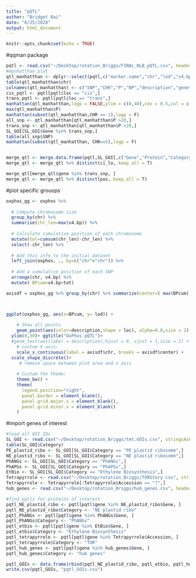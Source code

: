 ```yaml
---
title: "pQTL"
author: "Bridget Bai"
date: "6/25/2020"
output: html_document
---
```


```r
knitr::opts_chunk$set(echo = TRUE)
```

#qqman package
```r
pqtl <- read.csv("~/Desktop/rotation_Briggs/FINAL_NLB_pQTL.csv", header = TRUE, stringsAsFactors = FALSE)
#manhatthan plot
qtl_manhatthan <- dplyr::select(pqtl,c("marker.name","chr","lod","v4.bp","description","gene"))
table(qtl_manhatthan$chr)
colnames(qtl_manhatthan) <- c("SNP","CHR","P","BP","description","gene")
cis_pqtl <- pqtl[pqtl$loc == "cis",]
trans_pqtl <- pqtl[pqtl$loc == "trans",]
manhattan(qtl_manhatthan,logp = FALSE,ylim = c(0,40),cex = 0.5,col = c("blue4", "orange3"),suggestiveline = F,genomewideline = F)#chr = qtl_manhatthan$chr,bp = qtl_manhatthan$v4.bp,p = qtl_manhatthan$lod)
max(qtl_manhatthan$P)
manhattan(subset(qtl_manhatthan,CHR == 1),logp = F)
all_snp <- qtl_manhatthan[qtl_manhatthan$P >20,]
trans_snp <- qtl_manhatthan[qtl_manhatthan$P >20,]
SL_GOI[SL_GOI$Gene %in% trans_snp,]
table(all_snp$SNP)
manhattan(subset(qtl_manhatthan, CHR==5),logp = F)


merge_qtl <- merge.data.frame(pqtl,SL_GOI[,c("Gene","Protein","Category","KeggPathway","GOterm")],by.x = "gene",by.y = "Gene", all = F)
merge_qtl <- merge_qtl %>% distinct(ci_lo,.keep_all = T)

merge_qtl[merge_qtl$gene %in% trans_snp, ]
merge_qtl <- merge_qtl %>% distinct(pos,.keep_all = T)
```

#plot specific grouops 
```r
oxphos_gg <- oxphos %>% 
  
  # Compute chromosome size
  group_by(chr) %>% 
  summarise(chr_len=max(v4.bp)) %>% 
  
  # Calculate cumulative position of each chromosome
  mutate(tot=cumsum(chr_len)-chr_len) %>%
  select(-chr_len) %>%
  
  # Add this info to the initial dataset
  left_join(oxphos, ., by=c("chr"="chr")) %>%
  
  # Add a cumulative position of each SNP
  arrange(chr, v4.bp) %>%
  mutate( BPcum=v4.bp+tot)

axisdf = oxphos_gg %>% group_by(chr) %>% summarize(center=( max(BPcum) + as.numeric(min(BPcum))) / 2 )



ggplot(oxphos_gg, aes(x=BPcum, y= lod)) +
    
    # Show all points
    geom_point(aes(color=description,shape = loc), alpha=0.8,size = 2) +
  ylim(0,30)+ ggtitle("OxPhos pQTL")+
  #geom_text(aes(label = description),hjust = 0, vjust = 1,size = 2) +
    # custom X axis:
    scale_x_continuous(label = axisdf$chr, breaks = axisdf$center) +
  scale_shape_discrete()+
     # remove space between plot area and x axis
  
    # Custom the theme:
    theme_bw() +
    theme( 
      legend.position="right",
      panel.border = element_blank(),
      panel.grid.major.x = element_blank(),
      panel.grid.minor.x = element_blank()
    )
```

#import genes of interest
```r
#load all GOI IDs
SL_GOI <- read.csv("~/Desktop/rotation_Briggs/tmt.GOIs.csv", stringsAsFactors = F, header = T)
table(SL_GOI$Category)
PE_plastid_ribo <- SL_GOI[SL_GOI$Category == "PE plastid ribosome",]
NE_plastid_ribo <- SL_GOI[SL_GOI$Category == "NE plastid ribosome",]
PhANGs <- SL_GOI[SL_GOI$Category == "PhANGs",]
PhAPGs <- SL_GOI[SL_GOI$Category == "PhAPGs",]
EtBio <- SL_GOI[SL_GOI$Category == "Ethylene Biosynthesis",]
Tetrapyrrole <- read.csv("~/Desktop/rotation_Briggs/TORStory.csv", stringsAsFactors = F, header = T)
Tetrapyrrole <- Tetrapyrrole[!Tetrapyrrole$Accession == "?",]
hub_genes <- read.csv("~/Desktop/rotation_Briggs/hub_genes.csv", header = T, stringsAsFactors = F)

#find pqtls for proteins of interest 
pqtl_NE_plastid_ribo <- pqtl[pqtl$gene %in% NE_plastid_ribo$Gene, ]
pqtl_NE_plastid_ribo$Category <- "NE plastid ribo"
pqtl_PhANGs <- pqtl[pqtl$gene %in% PhANGs$Gene, ]
pqtl_PhANGs$Category <- "PhANGs"
pqtl_etbio <- pqtl[pqtl$gene %in% EtBio$Gene, ]
pqtl_etbio$Category <- "Ethylene Biosynthesis"
pqtl_tetrapyrrole <- pqtl[pqtl$gene %in% Tetrapyrrole$Accession, ]
pqtl_tetrapyrrole$Category <- "TOR"
pqtl_hub_genes <- pqtl[pqtl$gene %in% hub_genes$Gene, ]
pqtl_hub_genes$Category <- "hub genes"

pqtl_GOIs <- data.frame(rbind(pqtl_NE_plastid_ribo, pqtl_etbio, pqtl_hub_genes, pqtl_PhANGs, pqtl_tetrapyrrole))
write.csv(pqtl_GOIs, "pqtl_GOIs.csv")
```

